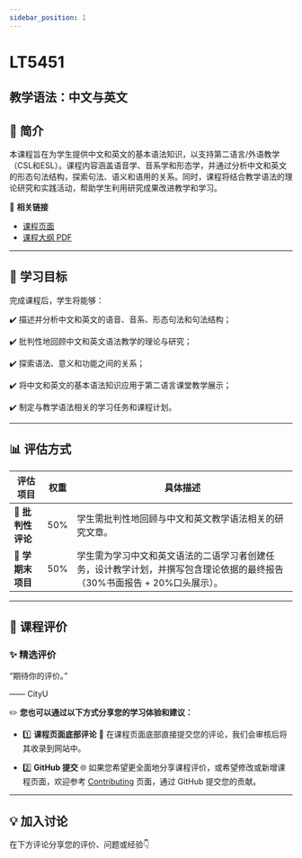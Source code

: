 ```yaml
---
sidebar_position: 1
---
```


# LT5451
## 教学语法：中文与英文

## **📘 简介**
本课程旨在为学生提供中文和英文的基本语法知识，以支持第二语言/外语教学（CSL和ESL）。课程内容涵盖语音学、音系学和形态学，并通过分析中文和英文的形态句法结构，探索句法、语义和语用的关系。同时，课程将结合教学语法的理论研究和实践活动，帮助学生利用研究成果改进教学和学习。

🔗 **相关链接**
- [课程页面](https://www.cityu.edu.hk/catalogue/pg/202526/course/LT5451.htm)
- [课程大纲 PDF](https://www.cityu.edu.hk/catalogue/pg/202526/course/LT5451.pdf)

---

## **🎯 学习目标**

完成课程后，学生将能够：

✔️ 描述并分析中文和英文的语音、音系、形态句法和句法结构；

✔️ 批判性地回顾中文和英文语法教学的理论与研究；

✔️ 探索语法、意义和功能之间的关系；

✔️ 将中文和英文的基本语法知识应用于第二语言课堂教学展示；

✔️ 制定与教学语法相关的学习任务和课程计划。

---

## **📊 评估方式**

| **评估项目**              | **权重** | **具体描述**                                                                                     |
|--------------------------|---------|-----------------------------------------------------------------------------------------------|
| **📖 批判性评论**          | 50%     | 学生需批判性地回顾与中文和英文教学语法相关的研究文章。                                                |
| **📝 学期末项目**          | 50%     | 学生需为学习中文和英文语法的二语学习者创建任务，设计教学计划，并撰写包含理论依据的最终报告（30%书面报告 + 20%口头展示）。   |

---

## **💬 课程评价**

### ✨ **精选评价**
<div className={commentStyles.commentBox}>
    <p className={commentStyles.commentText}>
        “期待你的评价。”
    </p>
    <p className={commentStyles.commentAuthor}>—— CityU</p>
</div>

✏️ **您也可以通过以下方式分享您的学习体验和建议：**

- 1️⃣ **课程页面底部评论**
💬 在课程页面底部直接提交您的评论，我们会审核后将其收录到网站中。

- 2️⃣ **GitHub 提交**
🌐 如果您希望更全面地分享课程评价，或希望修改或新增课程页面，欢迎参考 [Contributing](/contributing) 页面，通过 GitHub 提交您的贡献。

---

## **💡 加入讨论**

在下方评论分享您的评价、问题或经验👇
<Utterances />
